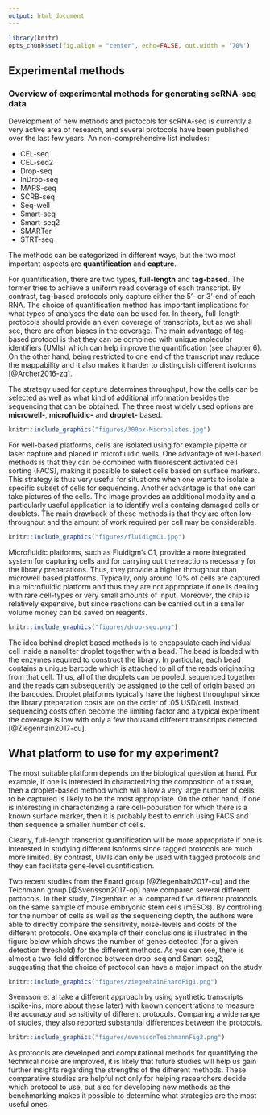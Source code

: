 ```yaml
---
output: html_document
---
```


```r
library(knitr)
opts_chunk$set(fig.align = "center", echo=FALSE, out.width = '70%')
```

## Experimental methods

### Overview of experimental methods for generating scRNA-seq data

Development of new methods and protocols for scRNA-seq is currently a very active area of research, and several protocols have been published over the last few years. An non-comprehensive list includes:

* CEL-seq
* CEL-seq2
* Drop-seq
* InDrop-seq
* MARS-seq
* SCRB-seq
* Seq-well
* Smart-seq
* Smart-seq2
* SMARTer
* STRT-seq

The methods can be categorized in different ways, but the two most important aspects are __quantification__ and __capture__. 

For quantification, there are two types, __full-length__ and __tag-based__. The former tries to achieve a uniform read coverage of each transcript. By contrast, tag-based protocols only capture either the 5'- or 3'-end of each RNA. The choice of quantification method has important implications for what types of analyses the data can be used for. In theory, full-length protocols should provide an even coverage of transcripts, but as we shall see, there are often biases in the coverage. The main advantage of tag-based protocol is that they can be combined with unique molecular identifiers (UMIs) which can help improve the quantification (see chapter 6). On the other hand, being restricted to one end of the transcript may reduce the mappability and it also makes it harder to distinguish different isoforms [@Archer2016-zq].

The strategy used for capture determines throughput, how the cells can be selected as well as what kind of additional information besides the sequencing that can be obtained. The three most widely used options are __microwell-__, __microfluidic-__ and __droplet-__ based.

```r
knitr::include_graphics("figures/300px-Microplates.jpg")
```

For well-based platforms, cells are isolated using for example pipette or laser capture and placed in microfluidic wells. One advantage of well-based methods is that they can be combined with fluorescent activated cell sorting (FACS), making it possible to select cells based on surface markers. This strategy is thus very useful for situations when one wants to isolate a specific subset of cells for sequencing. Another advantage is that one can take pictures of the cells. The image provides an additional modality and a particularly useful application is to identify wells containg damaged cells or doublets. The main drawback of these methods is that they are often  low-throughput and the amount of work required per cell may be considerable.

```r
knitr::include_graphics("figures/fluidigmC1.jpg")
```

Microfluidic platforms, such as Fluidigm's C1, provide a more integrated system for capturing cells and for carrying out the reactions necessary for the library preparations. Thus, they provide a higher throughput than microwell based platforms. Typically, only around 10% of cells are captured in a microfluidic platform and thus they are not appropriate if one is dealing with rare cell-types or very small amounts of input. Moreover, the chip is relatively expensive, but since reactions can be carried out in a smaller volume money can be saved on reagents.

```r
knitr::include_graphics("figures/drop-seq.png")
```

The idea behind droplet based methods is to encapsulate each individual cell inside a nanoliter droplet together with a bead. The bead is loaded with the enzymes required to construct the library. In particular, each bead contains a unique barcode which is attached to all of the reads originating from that cell. Thus, all of the droplets can be pooled, sequenced together and the reads can subsequently be assigned to the cell of origin based on the barcodes. Droplet platforms typically have the highest throughput since the library preparation costs are on the order of .05 USD/cell. Instead, sequencing costs often become the limiting factor and a typical experiment the coverage is low with only a few thousand different transcripts detected [@Ziegenhain2017-cu].

## What platform to use for my experiment?

The most suitable platform depends on the biological question at hand. For example, if one is interested in characterizing the composition of a tissue, then a droplet-based method which will allow a very large number of cells to be captured is likely to be the most appropriate. On the other hand, if one is interesting in characterizing a rare cell-population for which there is a known surface marker, then it is probably best to enrich using FACS and then sequence a smaller number of cells.

Clearly, full-length transcript quantification will be more appropriate if one is interested in studying different isoforms since tagged protocols are much more limited. By contrast, UMIs can only be used with tagged protocols and they can facilitate gene-level quantification.

Two recent studies from the Enard group [@Ziegenhain2017-cu] and the Teichmann group [@Svensson2017-op] have compared several different protocols. In their study, Ziegenhain et al compared five different protocols on the same sample of mouse embryonic stem cells (mESCs). By controlling for the number of cells as well as the sequencing depth, the authors were able to directly compare the sensitivity, noise-levels and costs of the different protocols. One example of their conclusions is illustrated in the figure below which shows the number of genes detected (for a given detection threshold) for the different methods. As you can see, there is almost a two-fold difference between drop-seq and Smart-seq2, suggesting that the choice of protocol can have a major impact on the study

```r
knitr::include_graphics("figures/ziegenhainEnardFig1.png")
```

Svensson et al take a different approach by using synthetic transcripts (spike-ins, more about these later) with known concentrations to measure the accuracy and sensitivity of different protocols. Comparing a wide range of studies, they also reported substantial differences between the protocols.

```r
knitr::include_graphics("figures/svenssonTeichmannFig2.png")
```

As protocols are developed and computational methods for quantifying the technical noise are improved, it is likely that future studies will help us gain further insights regarding the strengths of the different methods. These comparative studies are helpful not only for helping researchers decide which protocol to use, but also for developing new methods as the benchmarking makes it possible to determine what strategies are the most useful ones.
